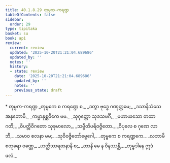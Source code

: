 ```yaml
---
title: 40.1.8.29 တုမ္ဗက-ကရဏ္ဍ
tableOfContents: false
sidebar:
  order: 29
type: tipitaka
basket: su
book: ap1
review:
  current: review
  updated: '2025-10-20T21:21:04.689686'
  updated_by: ''
  notes: ''
  history:
  - state: review
    date: '2025-10-20T21:21:04.689686'
    updated_by: ''
    notes: ''
    previous_state: draft
---
```



<DynamicBreadcrumb />


<ReviewStatus review={frontmatter.review} showDetails={true} />

<HypothesisAnnotation frontmatter={frontmatter} />

<Paragraph type="center" book="ap1">
* တုမ္ဗက-ကရဏ္ဍ
</Paragraph>

<Division number="162" book="ap1" e="ch" v="20" p="365">

<Paragraph number="4459" type="verses" book="ap1">
_တုမ္ဗကေ စ ကရဏ္ဍေ စ,_  
_ဒတွာ ဗုဒ္ဓေ ဂဏုတ္တမေ;_  
_ဒသာနိသံသေ အနုဘောမိ,_  
_ကမ္မာနုစ္ဆဝိကေ မမ._  

</Paragraph>

</Division>
<Division number="163" book="ap1" e="ch" v="20" p="365">

<Paragraph number="4460" type="verses" book="ap1">
_သုဂုတ္တော သုခသမင်္ဂီ,_  
_မဟာယသော တထာဂတိ;_  
_ဝိပတ္တိဝိဂတော သုခုမာလော,_  
_သဗ္ဗီတိပရိဝဇ္ဇိတော._  

</Paragraph>

</Division>
<Division number="164" book="ap1" e="ch" v="20" p="365">

<Paragraph number="4461" type="verses" book="ap1">
_ဝိပုလေ စ ဂုဏေ လာဘီ,_  
_သမာဝ စလနာ မမ;_  
_သုဝိဝဇ္ဇိတော်ဗ္ဗေဂေါ,_  
_တုမ္ဗကေ စ ကရဏ္ဍကေ._  

</Paragraph>

</Division>
<Division number="165" book="ap1" e="ch" v="20" p="365">

<Paragraph number="4462" type="verses" book="ap1">
_လဘာမိ စတုရော ဝဏ္ဏေ,_  
_ဟတ္ထိဿရတနာနိ စ;_  
_တာနိ မေ န ဝိနဿန္တိ,_  
_တုမ္ဗဒါနေ ဣဒံ ဖလံ._
</Paragraph>
</Division>